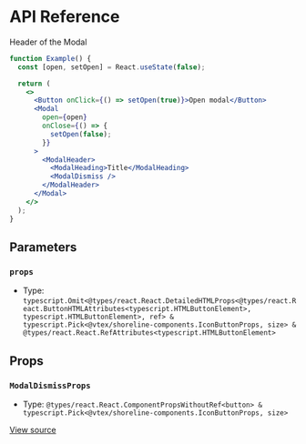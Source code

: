 # API Reference

Header of the Modal

```jsx
function Example() {
  const [open, setOpen] = React.useState(false);

  return (
    <>
      <Button onClick={() => setOpen(true)}>Open modal</Button>
      <Modal
        open={open}
        onClose={() => {
          setOpen(false);
        }}
      >
        <ModalHeader>
          <ModalHeading>Title</ModalHeading>
          <ModalDismiss />
        </ModalHeader>
      </Modal>
    </>
  );
}
```

## Parameters

### `props`

- Type: `typescript.Omit<@types/react.React.DetailedHTMLProps<@types/react.React.ButtonHTMLAttributes<typescript.HTMLButtonElement>, typescript.HTMLButtonElement>, ref> & typescript.Pick<@vtex/shoreline-components.IconButtonProps, size> & @types/react.React.RefAttributes<typescript.HTMLButtonElement>`

## Props

### `ModalDismissProps`

- Type: `@types/react.React.ComponentPropsWithoutRef<button> & typescript.Pick<@vtex/shoreline-components.IconButtonProps, size>`

[View source](https://github.com/vtex/shoreline/blob/b9e2f11fb/packages/components/src/modal/modal-dismiss.tsx#L35)
